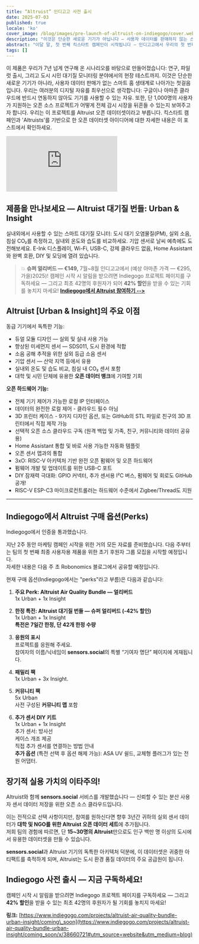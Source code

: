 ```yaml
---
title: “Altruist” 인디고고 사전 출시
date: 2025-07-03
published: true
locale: 'ko'
cover_image: /blog/images/pre-launch-of-altruist-on-indiegogo/cover.webp
description: "이것은 단순한 새로운 기기가 아닙니다 — 사용자 데이터를 판매하지 않는 스마트 홈 생태계로 나아가는 첫걸음입니다. 우리는 여러분의 디지털 자유를 최우선으로 생각합니다. 킥스타트 캠페인과 'Altruists'를 기반으로 한 오픈 데이터셋 아이디어에 대한 자세한 내용은 이 포스트에서 확인하세요."
abstract: "이달 말, 첫 번째 킥스타트 캠페인이 시작됩니다 — 인디고고에서 우리의 첫 번째 기기가 출시됩니다!"
tags: []
---
```


이 제품은 우리가 7년 넘게 연구해 온 시나리오를 바탕으로 만들어졌습니다: 연구, 파일럿 출시, 그리고 도시 시민 대기질 모니터링 분야에서의 현장 테스트까지. 이것은 단순한 새로운 기기가 아니라, 사용자 데이터 판매가 없는 스마트 홈 생태계로 나아가는 첫걸음입니다. 우리는 여러분의 디지털 자유를 최우선으로 생각합니다: 구글이나 아마존 클라우드에 반드시 연동하지 않아도 기기를 사용할 수 있는 자유.    또한, 단 1,000명의 사용자가 지원하는 오픈 소스 프로젝트가 어떻게 전체 감시 시장을 뒤흔들 수 있는지 보여주고자 합니다. 우리는 이 프로젝트를 Altruist 오픈 데이터셋이라고 부릅니다. 킥스타트 캠페인과 'Altruists'를 기반으로 한 오픈 데이터셋 아이디어에 대한 자세한 내용은 이 포스트에서 확인하세요.

<iframe class="youtubeframe" src="https://www.youtube.com/embed/f2A-KR7h-do?si=2Sfl8Kpl_WGLS-yb" frameborder="0" allow="accelerometer; autoplay; clipboard-write; encrypted-media; gyroscope; picture-in-picture; web-share" referrerpolicy="strict-origin-when-cross-origin" allowfullscreen></iframe>

## 제품을 만나보세요 — Altruist 대기질 번들: Urban & Insight

실내외에서 사용할 수 있는 스마트 대기질 모니터: 도시 대기 오염물질(PM), 실외 소음, 침실 CO₂를 측정하고, 실내외 온도와 습도를 비교하세요. 기압 센서로 날씨 예측에도 도전해보세요. E-Ink 디스플레이, Wi-Fi, USB-C, 강제 클라우드 없음, Home Assistant와 완벽 호환, DIY 및 모딩에 열려 있습니다.

>💥 **슈퍼 얼리버드 — €149,** 7월~8월 인디고고에서 (예상 아마존 가격 — €295, 가을)2025)! 캠페인 시작 시 알림을 받으려면 Indiegogo 프로젝트 페이지를 구독하세요 — 그리고 최초 42명의 후원자가 되어 **42% 할인**을 받을 수 있는 기회를 놓치지 마세요!
**[Indiegogo에서 Altruist 참여하기 -->](https://www.indiegogo.com/projects/altruist-air-quality-bundle-urban-insight/coming_soon/x/38660721#utm_source=website&utm_medium=blog)**

## Altruist [Urban & Insight]의 주요 이점

동급 기기에서 독특한 기능:   
- 듀얼 모듈 디자인 — 실외 및 실내 사용 가능   
- 향상된 미세먼지 센서 — SDS011, 도시 환경에 적합   
- 소음 공해 추적을 위한 실외 등급 소음 센서   
- 기압 센서 — 산악 지역 등에서 유용   
- 실내외 온도 및 습도 비교, 침실 내 CO₂ 센서 포함   
- 대학 및 시민 단체에 유용한 **오픈 데이터 뱅크**에 기여할 기회   
   
**오픈 하드웨어 기능:**

- 전체 기기 제어가 가능한 로컬 IP 인터페이스   
- 데이터의 완전한 로컬 제어 - 클라우드 필수 아님   
- 3D 프린터 케이스 - 9가지 디자인 옵션, 또는 GitHub의 STL 파일로 친구의 3D 프린터에서 직접 제작 가능   
- 선택적 오픈 소스 클라우드 구독 (원격 백업 및 가족, 친구, 커뮤니티와 데이터 공유용)   
- Home Assistant 통합 및 바로 사용 가능한 자동화 템플릿   
- 오픈 센서 맵과의 통합   
- 3xO: RISC-V 아키텍처 기반 완전 오픈 펌웨어 및 오픈 하드웨어   
- 펌웨어 개발 및 업데이트를 위한 USB-C 포트   
- DIY 잠재력 극대화: GPIO 커넥터, 추가 센서용 I²C 버스, 펌웨어 및 회로도 GitHub 공개!   
- RISC-V ESP-C3 마이크로컨트롤러는 하드웨어 수준에서 Zigbee/Thread도 지원   
 --- 
   
## Indiegogo에서 Altruist 구매 옵션(Perks)

Indiegogo에서 인증을 통과했습니다.

지난 2주 동안 마케팅 캠페인 시작을 위한 거의 모든 자료를 준비했습니다. 다음 주부터는 팀의 첫 번째 최종 사용자용 제품을 위한 초기 후원자 그룹 모집을 시작할 예정입니다.   
자세한 내용은 다음 주 초 Robonomics 블로그에서 공유할 예정입니다.

현재 구매 옵션(Indiegogo에서는 "perks"라고 부름)은 다음과 같습니다:

1) **주요 Perk: Altruist Air Quality Bundle — 얼리버드**   
1x Urban + 1x Insight

2) **한정 특전: Altruist 대기질 번들 — 슈퍼 얼리버드 (-42% 할인)**   
1x Urban + 1x Insight   
**특전은 7일간 한정, 단 42개 한정 수량**

3) **응원의 표시**   
프로젝트를 응원해 주세요.   
참여자의 이름/닉네임이 **sensors.social**의 특별 “기여자 명단” 페이지에 게재됩니다.

4) **패밀리 팩**   
1x Urban + 3x Insight.

5) **커뮤니티 팩**   
5x Urban  
사전 구성된 **커뮤니티 맵** 포함

6) **추가 센서 DIY 키트**   
1x Urban + 1x Insight   
추가 센서: 방사선   
케이스 개조 제공   
직접 추가 센서를 연결하는 방법 안내   
**추가 옵션** (특전 선택 후 옵션 해제 가능): ASA UV 쉴드, 교체형 플러그가 있는 전원 어댑터.  

   
## 장기적 실용 가치의 이타주의!

Altruist와 함께 **sensors.social** 서비스를 개발했습니다 — 신뢰할 수 있는 분산 사용자 센서 데이터 저장을 위한 오픈 소스 클라우드입니다.

이는 전적으로 선택 사항이지만, 참여를 원하신다면 향후 3년간 귀하의 실외 센서 데이터가 **대학 및 NGO를 위한 Altruist 오픈 데이터 세트**에 추가됩니다.   
저희 팀의 경험에 따르면, 단 **15~30명의 Altruist**만으로도 인구 백만 명 이상의 도시에서 유용한 데이터셋을 만들 수 있습니다.

**sensors.social**과 Altruist 기기의 독특한 아키텍처 덕분에, 이 데이터셋은 귀중한 아티팩트를 축적하게 되며, Altruist는 도시 환경 품질 데이터의 주요 공급원이 됩니다.

## Indiegogo 사전 출시 — 지금 구독하세요!

캠페인 시작 시 알림을 받으려면 Indiegogo 프로젝트 페이지를 구독하세요 — 그리고 **42% 할인**을 받을 수 있는 최초 42명의 후원자가 될 기회를 놓치지 마세요!

**링크:** [https://www.indiegogo.com/projects/altruist-air-quality-bundle-urban-insight/coming\_soon](https://www.indiegogo.com/projects/altruist-air-quality-bundle-urban-insight/coming_soon/x/38660721#utm_source=website&utm_medium=blog)   
